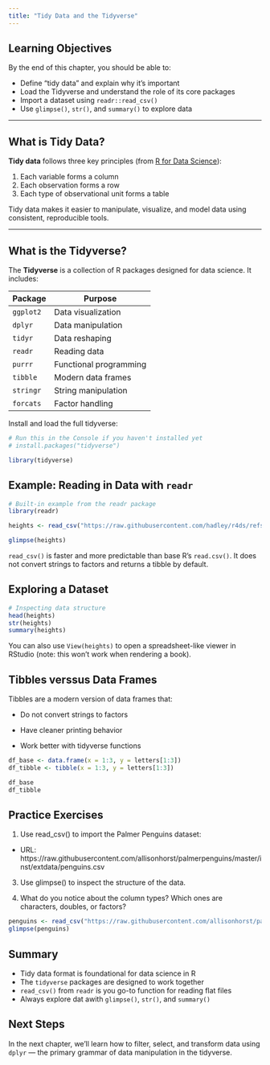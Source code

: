 ```yaml
---
title: "Tidy Data and the Tidyverse"
---
```


## Learning Objectives

By the end of this chapter, you should be able to:

-   Define “tidy data” and explain why it's important\
-   Load the Tidyverse and understand the role of its core packages\
-   Import a dataset using `readr::read_csv()`\
-   Use `glimpse()`, `str()`, and `summary()` to explore data

------------------------------------------------------------------------

## What is Tidy Data?

**Tidy data** follows three key principles (from [R for Data Science](https://r4ds.hadley.nz/data-tidy.html)):

1.  Each variable forms a column\
2.  Each observation forms a row\
3.  Each type of observational unit forms a table

Tidy data makes it easier to manipulate, visualize, and model data using consistent, reproducible tools.

------------------------------------------------------------------------

## What is the Tidyverse?

The **Tidyverse** is a collection of R packages designed for data science. It includes:

| Package   | Purpose                |
|-----------|------------------------|
| `ggplot2` | Data visualization     |
| `dplyr`   | Data manipulation      |
| `tidyr`   | Data reshaping         |
| `readr`   | Reading data           |
| `purrr`   | Functional programming |
| `tibble`  | Modern data frames     |
| `stringr` | String manipulation    |
| `forcats` | Factor handling        |

Install and load the full tidyverse:

```r
# Run this in the Console if you haven't installed yet
# install.packages("tidyverse")
```

```r
library(tidyverse)
```

## Example: Reading in Data with `readr`

```r
# Built-in example from the readr package
library(readr)

heights <- read_csv("https://raw.githubusercontent.com/hadley/r4ds/refs/heads/main/data/heights.csv")

glimpse(heights)
```

`read_csv()` is faster and more predictable than base R's `read.csv()`. It does not convert strings to factors and returns a tibble by default.

## Exploring a Dataset

```r
# Inspecting data structure
head(heights)
str(heights)
summary(heights)
```

You can also use `View(heights)` to open a spreadsheet-like viewer in RStudio (note: this won't work when rendering a book).

## Tibbles verssus Data Frames

Tibbles are a modern version of data frames that:

-   Do not convert strings to factors

-   Have cleaner printing behavior

-   Work better with tidyverse functions

```r
df_base <- data.frame(x = 1:3, y = letters[1:3])
df_tibble <- tibble(x = 1:3, y = letters[1:3])

df_base
df_tibble
```

## Practice Exercises

1.  Use read_csv() to import the Palmer Penguins dataset:

-   URL: https://raw.githubusercontent.com/allisonhorst/palmerpenguins/master/inst/extdata/penguins.csv

3.  Use glimpse() to inspect the structure of the data.

4.  What do you notice about the column types? Which ones are characters, doubles, or factors?

```r
penguins <- read_csv("https://raw.githubusercontent.com/allisonhorst/palmerpenguins/master/inst/extdata/penguins.csv")
glimpse(penguins)
```

## Summary

-   Tidy data format is foundational for data science in R
-   The `tidyverse` packages are designed to work together
-   `read_csv()` from `readr` is you go-to function for reading flat files
-   Always explore dat awith `glimpse()`, `str()`, and `summary()`

## Next Steps

In the next chapter, we’ll learn how to filter, select, and transform data using `dplyr` — the primary grammar of data manipulation in the tidyverse.
